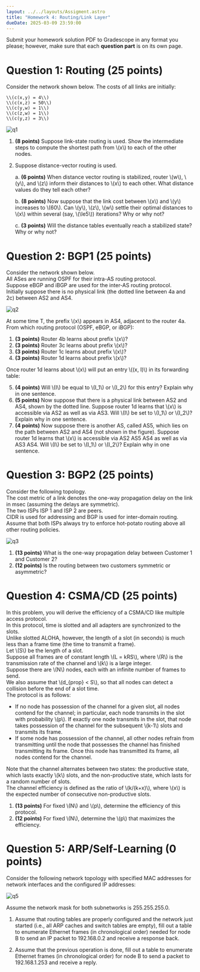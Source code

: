 ```yaml
---
layout: ../../layouts/Assigment.astro
title: "Homework 4: Routing/Link Layer"
dueDate: 2025-03-09 23:59:00
---
```


Submit your homework solution PDF to Gradescope in any format you please;
however, make sure that each **question part** is on its own page.

# Question 1: Routing (25 points)

Consider the network shown below. The costs of all links are initially: 

    \\(c(x,y) = 4\\)  
    \\(c(x,z) = 50\\)   
    \\(c(y,w) = 1\\)   
    \\(c(z,w) = 1\\)  
    \\(c(y,z) = 3\\)  

![q1](/imgs/hw4p1.svg)

1. **(8 points)** Suppose link-state routing is used. Show the intermediate steps to compute the shortest path from \\(x\\) to each of the other nodes.

2. Suppose distance-vector routing is used. 

    a. **(6 points)** When distance vector routing is stabilized, router \\(w\\), \\(y\\), and \\(z\\) inform their distances to \\(x\\) to each other. What distance values do they tell each other?

    b. **(8 points)** Now suppose that the link cost between \\(x\\) and \\(y\\) increases to \\(60\\). Can \\(y\\), \\(z\\), \\(w\\) settle their optimal distances to \\(x\\) within several (say, \\(\le5\\)) iterations? Why or why not?

    c. **(3 points)** Will the distance tables eventually reach a stabilized state? Why or why not?


# Question 2: BGP1 (25 points)

Consider the network shown below.  
All ASes are running OSPF for their intra-AS routing protocol.  
Suppose eBGP and iBGP are used for the inter-AS routing protocol.  
Initially suppose there is no physical link (the dotted line between 4a and 2c) between AS2 and AS4.  

![q2](/imgs/hw4p2.svg)

At some time T, the prefix \\(x\\) appears in AS4, adjacent to the router 4a.
From which routing protocol (OSPF, eBGP, or iBGP):

1. **(3 points)** Router 4b learns about prefix \\(x\\)?
2. **(3 points)** Router 3c learns about prefix \\(x\\)?
3. **(3 points)** Router 1c learns about prefix \\(x\\)?
4. **(3 points)** Router 1d learns about prefix \\(x\\)?

Once router 1d learns about \\(x\\) will put an entry \\((x, I)\\) in its forwarding table:

5. **(4 points)** Will \\(I\\) be equal to \\(I_1\\) or \\(I_2\\) for this entry? Explain why in one sentence.
6. **(5 points)** Now suppose that there is a physical link between AS2 and AS4, shown by the dotted line.
Suppose router 1d learns that \\(x\\) is accessible via AS2 as well as via AS3.
Will \\(I\\) be set to \\(I_1\\) or \\(I_2\\)? Explain why in one sentence.
7. **(4 points)** Now suppose there is another AS, called AS5, which lies on the path between AS2 and AS4 (not shown in the figure).
Suppose router 1d learns that \\(x\\) is accessible via AS2 AS5 AS4 as well as via AS3 AS4.
Will \\(I\\) be set to \\(I_1\\) or \\(I_2\\)? Explain why in one sentence.


# Question 3: BGP2 (25 points)

Consider the following topology.  
The cost metric of a link denotes the one-way propagation delay on the link in msec (assuming the delays are symmetric).  
The two ISPs ISP 1 and ISP 2 are peers.  
CIDR is used for addressing and BGP is used for inter-domain routing.  
Assume that both ISPs always try to enforce hot-potato routing above all other routing policies.  

![q3](/imgs/hw4p3.svg)

1. **(13 points)** What is the one-way propagation delay between Customer 1 and Customer 2?
2. **(12 points)** Is the routing between two customers symmetric or asymmetric?


# Question 4: CSMA/CD (25 points)


In this problem, you will derive the efficiency of a CSMA/CD like multiple access protocol.  
In this protocol, time is slotted and all adapters are synchronized to the slots.  
Unlike slotted ALOHA, however, the length of a slot (in seconds) is much less than a frame time (the time to transmit a frame).  
Let \\(S\\) be the length of a slot.  
Suppose all frames are of constant length \\(L = kRS\\), where \\(R\\) is the transmission rate of the channel and \\(k\\) is a large integer.  
Suppose there are \\(N\\) nodes, each with an infinite number of frames to send.  
We also assume that \\(d_\{prop\} < S\\), so that all nodes can detect a collision before the end of a slot time.  
The protocol is as follows:

- If no node has possession of the channel for a given slot, all nodes contend for the channel; in particular, each node transmits in the slot with probability \\(p\\). If exactly one node transmits in the slot, that node takes possession of the channel for the subsequent \\(k-1\\) slots and transmits its frame.
- If some node has possession of the channel, all other nodes refrain from transmitting until the node that possesses the channel has finished transmitting its frame. Once this node has transmitted its frame, all nodes contend for the channel.

Note that the channel alternates between two states: the productive state, which lasts exactly \\(k\\) slots, and the non-productive state, which lasts for a random number of slots.  
The channel efficiency is defined as the ratio of \\(k/(k+x)\\), where \\(x\\) is the expected number of consecutive non-productive slots.

1. **(13 points)** For fixed \\(N\\) and \\(p\\), determine the efficiency of this protocol.
2. **(12 points)** For fixed \\(N\\), determine the \\(p\\) that maximizes the efficiency.


# Question 5: ARP/Self-Learning (0 points)

Consider the following network topology with specified MAC addresses for network interfaces and the configured IP addresses:

![q5](/imgs/hw4p5.svg)

Assume the network mask for both subnetworks is 255.255.255.0.

1. Assume that routing tables are properly configured and the network just started (i.e., all ARP caches and switch tables are empty), fill out a table to enumerate Ethernet frames (in chronological order) needed for node B to send an IP packet to 192.168.0.2 and receive a response back.

2. Assume that the previous operation is done, fill out a table to enumerate Ethernet frames (in chronological order) for node B to send a packet to 192.168.1.253 and receive a reply.
